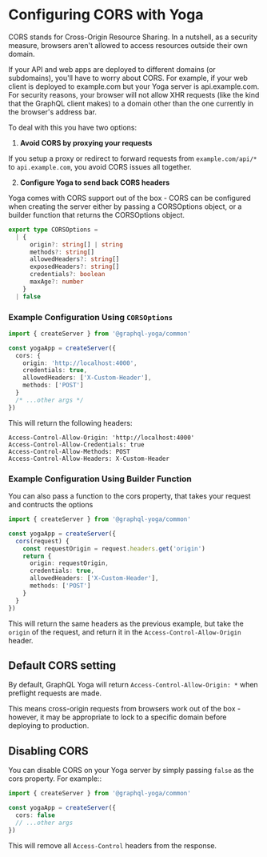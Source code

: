 
<LatestVersionNotice />

# Configuring CORS with Yoga

CORS stands for Cross-Origin Resource Sharing. In a nutshell, as a security measure, browsers aren't allowed to access resources outside their own domain.

If your API and web apps are deployed to different domains (or subdomains), you'll have to worry about CORS. For example, if your web client is deployed to example.com but your Yoga server is api.example.com. For security reasons, your browser will not allow XHR requests (like the kind that the GraphQL client makes) to a domain other than the one currently in the browser's address bar.

To deal with this you have two options:

1. **Avoid CORS by proxying your requests**

If you setup a proxy or redirect to forward requests from `example.com/api/*` to `api.example.com`, you avoid CORS issues all together.

2. **Configure Yoga to send back CORS headers**

Yoga comes with CORS support out of the box - CORS can be configured when creating the server either by passing a CORSOptions object, or a builder function that returns the CORSOptions object.

```ts
export type CORSOptions =
  | {
      origin?: string[] | string
      methods?: string[]
      allowedHeaders?: string[]
      exposedHeaders?: string[]
      credentials?: boolean
      maxAge?: number
    }
  | false
```

### Example Configuration Using `CORSOptions`

```ts
import { createServer } from '@graphql-yoga/common'

const yogaApp = createServer({
  cors: {
    origin: 'http://localhost:4000',
    credentials: true,
    allowedHeaders: ['X-Custom-Header'],
    methods: ['POST']
  }
  /* ...other args */
})
```

This will return the following headers:

```text
Access-Control-Allow-Origin: 'http://localhost:4000'
Access-Control-Allow-Credentials: true
Access-Control-Allow-Methods: POST
Access-Control-Allow-Headers: X-Custom-Header
```

### Example Configuration Using Builder Function

You can also pass a function to the cors property, that takes your request and contructs the options

```ts
import { createServer } from '@graphql-yoga/common'

const yogaApp = createServer({
  cors(request) {
    const requestOrigin = request.headers.get('origin')
    return {
      origin: requestOrigin,
      credentials: true,
      allowedHeaders: ['X-Custom-Header'],
      methods: ['POST']
    }
  }
})
```

This will return the same headers as the previous example, but take the `origin` of the request, and return it in the `Access-Control-Allow-Origin` header.

## Default CORS setting

By default, GraphQL Yoga will return `Access-Control-Allow-Origin: *` when preflight requests are made.

This means cross-origin requests from browsers work out of the box - however, it may be appropriate to lock to a specific domain before deploying to production.

## Disabling CORS

You can disable CORS on your Yoga server by simply passing `false` as the cors property. For example::

```ts
import { createServer } from '@graphql-yoga/common'

const yogaApp = createServer({
  cors: false
  // ...other args
})
```

This will remove all `Access-Control` headers from the response.
